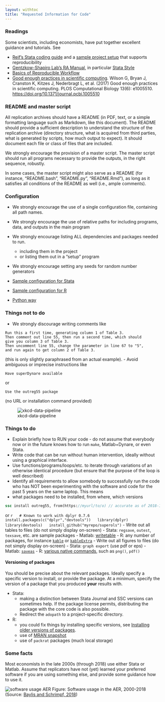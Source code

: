 ```yaml
---
layout: withtoc
title: "Requested Information for Code"
---
```


### Readings
Some scientists, including economists, have put together excellent guidance and tutorials. See

- [Reif's Stata coding guide](https://reifjulian.github.io/guide/) and a [sample project setup](https://github.com/reifjulian/my-project) that supports reproducibility 
- [Gentzkow-Shapiro Lab's RA Manual](https://github.com/gslab-econ/ra-manual/wiki/Getting-Started), in particular [Stata Style](https://github.com/gslab-econ/ra-manual/wiki/Stata)
- [Basics of Reproducible Workflow](https://www.practicereproducibleresearch.org/core-chapters/3-basic.html)
- [Good enough practices in scientific computing](https://doi.org/10.1371/journal.pcbi.1005510 "Good enough practices in scientific computing."). Wilson G, Bryan J, Cranston K, Kitzes J, Nederbragt L, et al. (2017) Good enough practices in scientific computing. PLOS Computational Biology 13(6): e1005510. [https://doi.org/10.1371/journal.pcbi.1005510](https://doi.org/10.1371/journal.pcbi.1005510)

### README and master script

All replication archives should have a README (in PDF, text, or a simple formatting language such as Markdown, like this document). The README should provide a sufficient description to understand the structure of the replication archive (directory structure, what is acquired from third parties, what is generated by scripts, how much output to expect). It should document each file or class of files that are included.

We strongly encourage the provision of a master script. The master script should run all programs necessary to provide the outputs, in the right sequence, robustly.

In some cases, the master script might also serve as a README (for instance, "README.bash", "README.py", "README.Rmd"), as long as it satisfies all conditions of the README as well (i.e., ample comments).

### Configuration

- We strongly encourage the use of a single configuration file, containing all path names. 
- We strongly encourage the use of relative paths for including programs, data, and outputs in the main program
- We strongly encourage listing ALL dependencies and packages needed to run. 
  - including them in the project
  - or listing them out in a "setup" program
- We strongly encourage setting any seeds for random number generators

- [Sample configuration for Stata](samples/sample-stata-configuration.md)
- [Sample configuration for R](samples/sample-R-configuration.md)
- [Python way](samples/sample-python-configuration.md)



### Things not to do

-  We strongly discourage writing comments like
```
Run this a first time, generating column 1 of Table 3.
Then comment out line 55, then run a second time, which should
give you column 3 of Table 3.
Then uncomment line 55, change the parameter in line 67 to "5",
and run again to get column 2 of Table 3.
```
(this is only slightly paraphrased from an actual example).
-  Avoid ambiguous or imprecise instructions  like
```
Have superDynare available
```
or
```
Use the outreg55 package
```
(no URL or installation command provided)

![xkcd-data-pipeline](https://imgs.xkcd.com/comics/data_pipeline.png)


### Things to do
- Explain briefly how to RUN your code - do not assume that everybody now or in the future knows how to run `make`, Matlab+Dynare, or even Stata.
-  Write code that can be run without human intervention, ideally without using a graphical interface.
-  Use functions/programs/loops/etc. to iterate through variations of an otherwise identical procedure (but ensure that the purpose of the loop is well described)
-  Identify all requirements to allow somebody to successfully run the code who has NOT been experimenting with the software and code for the past 5 years on the same laptop. This means
  -  what packages need to be installed, from where, which versions
  ```stata
  ssc install outreg55, from(https://myurl/to/o) // accurate as of 2018-10-03
  ```
  or
  ```r
  # Known to work with dplyr 0.7.6
  install.packages(c("dplyr","devtools"))
  library(dplyr)
  library(devtools)
  install_github("myrepo/superols")
  ```
- Write out all tables to files (do not simply display on-screen)
  - Stata: `regsave`, `outest`, `texsave`, etc. are sample packages 
  - Matlab: [writetable](https://www.mathworks.com/help/matlab/ref/writetable.html) 
  - R: any number of packages, for instance [`kable`](https://www.rdocumentation.org/packages/knitr/versions/1.28/topics/kable) or [`kableExtra`](https://cran.r-project.org/web/packages/kableExtra/vignettes/awesome_table_in_html.html)
- Write out all figures to files (do not simply display on-screen)
  - Stata: `graph export` (use pdf or eps)
  - Matlab: [`saveas`](https://www.mathworks.com/help/matlab/ref/saveas.html)
  - R: [various native commands](https://www.dummies.com/programming/r/how-to-save-graphics-to-an-image-file-in-r/), such as `png()`, `pdf()`

#### Versioning of packages

You should be precise about the relevant packages. Ideally specify a specific version to install, or provide the package. At a minimum, specify the version of a package that you produced **your** results with.

- Stata: 
  -  making a distinction between Stata Journal and SSC versions can sometimes help. If the package license permits, distributing the package with the core code is also possible.
  - Redirect the `adopath` to a project-specific directory.
- R:
  - you could fix things by installing specific versions, see [Installing older versions of packages](https://support.rstudio.com/hc/en-us/articles/219949047-Installing-older-versions-of-packages).
  - use of [MRAN snapshot](https://mran.microsoft.com/documents/rro/reproducibility)
  - use of `packrat` packages (much local storage)


### Some facts
Most economists in the late 2000s (through 2018) use either Stata or Matlab. Assume that replicators have not (yet) learned your preferred software if you are using something else, and provide some guidance how to use it.

![software usage AER](https://raw.githubusercontent.com/pbaylis/econ-program-usage-data/master/aer_programs_by_year.png)
Figure: Software usage in the AER, 2000-2018 (Source: [Baylis and Schrimpf, 2018](http://doi.org/10.5281/zenodo.1453556))


